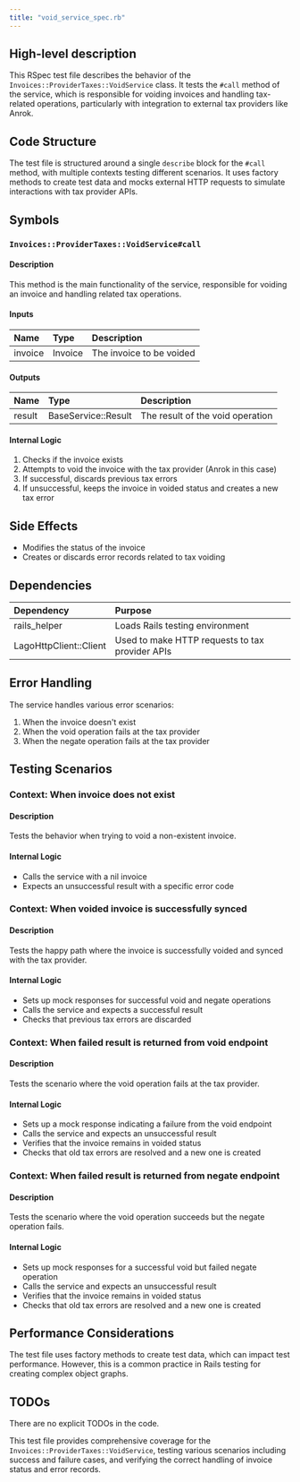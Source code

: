 ```yaml
---
title: "void_service_spec.rb"
---
```


## High-level description
This RSpec test file describes the behavior of the `Invoices::ProviderTaxes::VoidService` class. It tests the `#call` method of the service, which is responsible for voiding invoices and handling tax-related operations, particularly with integration to external tax providers like Anrok.

## Code Structure
The test file is structured around a single `describe` block for the `#call` method, with multiple contexts testing different scenarios. It uses factory methods to create test data and mocks external HTTP requests to simulate interactions with tax provider APIs.

## Symbols

### `Invoices::ProviderTaxes::VoidService#call`
#### Description
This method is the main functionality of the service, responsible for voiding an invoice and handling related tax operations.

#### Inputs
| Name | Type | Description |
|:-----|:-----|:------------|
| invoice | Invoice | The invoice to be voided |

#### Outputs
| Name | Type | Description |
|:-----|:-----|:------------|
| result | BaseService::Result | The result of the void operation |

#### Internal Logic
1. Checks if the invoice exists
2. Attempts to void the invoice with the tax provider (Anrok in this case)
3. If successful, discards previous tax errors
4. If unsuccessful, keeps the invoice in voided status and creates a new tax error

## Side Effects
- Modifies the status of the invoice
- Creates or discards error records related to tax voiding

## Dependencies
| Dependency | Purpose |
|:-----------|:--------|
| rails_helper | Loads Rails testing environment |
| LagoHttpClient::Client | Used to make HTTP requests to tax provider APIs |

## Error Handling
The service handles various error scenarios:
1. When the invoice doesn't exist
2. When the void operation fails at the tax provider
3. When the negate operation fails at the tax provider

## Testing Scenarios

### Context: When invoice does not exist
#### Description
Tests the behavior when trying to void a non-existent invoice.

#### Internal Logic
- Calls the service with a nil invoice
- Expects an unsuccessful result with a specific error code

### Context: When voided invoice is successfully synced
#### Description
Tests the happy path where the invoice is successfully voided and synced with the tax provider.

#### Internal Logic
- Sets up mock responses for successful void and negate operations
- Calls the service and expects a successful result
- Checks that previous tax errors are discarded

### Context: When failed result is returned from void endpoint
#### Description
Tests the scenario where the void operation fails at the tax provider.

#### Internal Logic
- Sets up a mock response indicating a failure from the void endpoint
- Calls the service and expects an unsuccessful result
- Verifies that the invoice remains in voided status
- Checks that old tax errors are resolved and a new one is created

### Context: When failed result is returned from negate endpoint
#### Description
Tests the scenario where the void operation succeeds but the negate operation fails.

#### Internal Logic
- Sets up mock responses for a successful void but failed negate operation
- Calls the service and expects an unsuccessful result
- Verifies that the invoice remains in voided status
- Checks that old tax errors are resolved and a new one is created

## Performance Considerations
The test file uses factory methods to create test data, which can impact test performance. However, this is a common practice in Rails testing for creating complex object graphs.

## TODOs
There are no explicit TODOs in the code.

This test file provides comprehensive coverage for the `Invoices::ProviderTaxes::VoidService`, testing various scenarios including success and failure cases, and verifying the correct handling of invoice status and error records.
